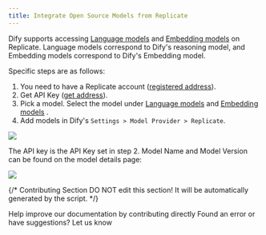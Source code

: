 ```yaml
---
title: Integrate Open Source Models from Replicate
---
```



Dify supports accessing [Language models](https://replicate.com/collections/language-models) and [Embedding models](https://replicate.com/collections/embedding-models) on Replicate. Language models correspond to Dify's reasoning model, and Embedding models correspond to Dify's Embedding model.

Specific steps are as follows:

1. You need to have a Replicate account ([registered address](https://replicate.com/signin?next=/docs)).
2. Get API Key ([get address](https://replicate.com/signin?next=/docs)).
3. Pick a model. Select the model under [Language models](https://replicate.com/collections/language-models) and [Embedding models](https://replicate.com/collections/embedding-models) .
4. Add models in Dify's `Settings > Model Provider > Replicate`.

![](https://assets-docs.dify.ai/dify-enterprise-mintlify/en/development/models-integration/b11aa84eb58e4457b47696f077389e37.png)

The API key is the API Key set in step 2. Model Name and Model Version can be found on the model details page:

![](https://assets-docs.dify.ai/dify-enterprise-mintlify/en/development/models-integration/95e2ad371c82ef7ef641192f2bf1a1f8.png)

{/*
Contributing Section
DO NOT edit this section!
It will be automatically generated by the script.
*/}

<CardGroup cols="2">
    <Card
        title="Edit this page"
        icon="pen-to-square"
        href="https://github.com/langgenius/dify-docs-mintlify/edit/main/en/development/models-integration/replicate.mdx"
    >
        Help improve our documentation by contributing directly
    </Card>
    <Card
        title="Report an issue"
        icon="github"
        href="https://github.com/langgenius/dify-docs-mintlify/issues/new?title=Documentation%20Issue%3A%20c&body=%23%23%20Issue%20Description%0A%3C%21--%20Please%20briefly%20describe%20the%20issue%20you%20found%20--%3E%0A%0A%23%23%20Page%20Link%0Ahttps%3A%2F%2Fgithub.com%2Flanggenius%2Fdify-docs-mintlify%2Fblob%2Fmain%2Fen/development/models-integration%2Freplicate.mdx%0A%0A%23%23%20Suggested%20Changes%0A%3C%21--%20If%20you%20have%20specific%20suggestions%20for%20changes%2C%20please%20describe%20them%20here%20--%3E%0A%0A%3C%21--%20Thank%20you%20for%20helping%20improve%20our%20documentation%21%20--%3E"
    >
        Found an error or have suggestions? Let us know
    </Card>
</CardGroup>
